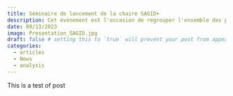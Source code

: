 ```yaml
---
title: Séminaire de lancement de la chaire SAGID+
description: Cet événement est l'occasion de regrouper l'ensemble des partenaires et acteurs impliqués de près ou de loin par les travaux réalisés dans le cadre de la chaire.
date: 09/13/2023
image: Presentation_SAGID.jpg  
draft: false # setting this to `true` will prevent your post from appearing on your listing page until you're ready!
categories:
  - articles
  - News
  - analysis
---
```




This is a test of post